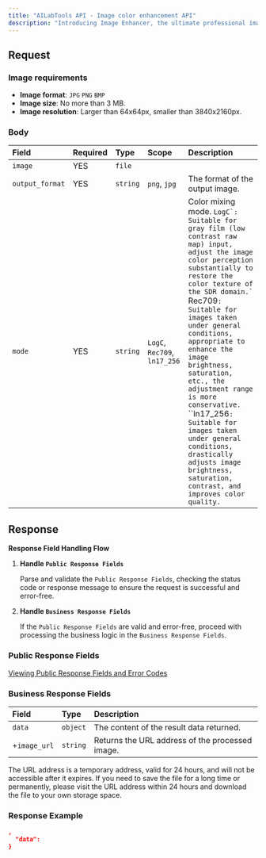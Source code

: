 ```yaml
---
title: "AILabTools API - Image color enhancement API"
description: "Introducing Image Enhancer, the ultimate professional image enhancement tool for perfecting your photos. Our powerful suite of tools allows you to deblur, color correct, and adjust contrast with ease, giving you the best possible image quality. From simple corrections to complex tasks, Image Enhancer delivers professional-grade results in no time. Whether you're a professional photographer or just starting out, Image Enhancer has the tools you need to take your photos to the next level. Take control of your images and get the perfect look you desire with Image Enhancer."
---
```


## Request

### Image requirements

- **Image format**: `JPG` `PNG` `BMP`
- **Image size**: No more than 3 MB.
- **Image resolution**: Larger than 64x64px, smaller than 3840x2160px.

### Body

| Field           | Required | Type     | Scope                                                 | Description                                                                                                                                                                                                                                                                                                                                                                                                                                                                                                                                |
|:----------------|:---------|:---------|:------------------------------------------------------|:-------------------------------------------------------------------------------------------------------------------------------------------------------------------------------------------------------------------------------------------------------------------------------------------------------------------------------------------------------------------------------------------------------------------------------------------------------------------------------------------------------------------------------------------|
| `image`         | YES      | `file`   |                                                       |                                                                                                                                                                                                                                                                                                                                                                                                                                                                                                                                            |
| `output_format` | YES      | `string` | ``png``, ``jpg`` | The format of the output image.                                                                                                                                                                                                                                                                                                                                                                                                                                                                                                            |
| `mode`          | YES      | `string` | ``LogC``, ``Rec709``, ``ln17_256`` | Color mixing mode. ``LogC`: Suitable for gray film (low contrast raw map) input, adjust the image color perception substantially to restore the color texture of the SDR domain.` ``Rec709`: Suitable for images taken under general conditions, appropriate to enhance the image brightness, saturation, etc., the adjustment range is more conservative.` ``ln17_256`: Suitable for images taken under general conditions, drastically adjusts image brightness, saturation, contrast, and improves color quality.` |

## Response

**Response Field Handling Flow**

1. **Handle `Public Response Fields`**

   Parse and validate the `Public Response Fields`, checking the status code or response message to ensure the request is successful and error-free.

2. **Handle `Business Response Fields`**

   If the `Public Response Fields` are valid and error-free, proceed with processing the business logic in the `Business Response Fields`.

### Public Response Fields

<a href="/docs/response-description" target="_blank">Viewing Public Response Fields and Error Codes</a>

### Business Response Fields

| Field        | Type     | Description                                     |
|:-------------|:---------|:------------------------------------------------|
| `data`       | `object` | The content of the result data returned.        |
| +`image_url` | `string` | Returns the URL address of the processed image. |

The URL address is a temporary address, valid for 24 hours, and will not be accessible after it expires. If you need to save the file for a long time or permanently, please visit the URL address within 24 hours and download the file to your own storage space.

### Response Example

```json
,
  "data":           
}
```